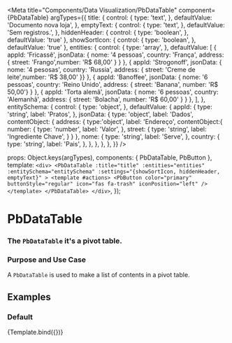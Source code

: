 
<Meta
  title="Components/Data Visualization/PbDataTable"
  component={PbDataTable}
  argTypes={{
       title: {
        control: {
          type: 'text',
        },
        defaultValue: 'Documento nova loja',
      },
       emptyText: {
        control: {
          type: 'text',
        },
        defaultValue: 'Sem registros.',
      },
      hiddenHeader: {
        control: {
          type: 'boolean',
        },
        defaultValue: 'true'
      },
      showSortIcon: {
        control: {
          type: 'boolean',
        },
        defaultValue: 'true'
      },
      entities: {
        control: {
          type: 'array',
        },
        defaultValue: [
          { appId: 'Fricassê', jsonData: { nome: '4 pessoas', country: 'França', address: { street: 'Frango',number: 'R$ 68,00' } } },
          { appId: 'Strogonoff', jsonData: { nome: '4 pesosas', country: 'Russia', address: { street: 'Creme de leite',number: 'R$ 38,00' }} },
          { appId: 'Banoffee', jsonData: { nome: '6 pessoas', country: 'Reino Unido', address: { street: 'Banana', number: 'R$ 50,00'} } },
          { appId: 'Torta alemã', jsonData: { nome: '6 pessoas', country: 'Alemanhã', address: { street: 'Bolacha', number: 'R$ 60,00' } } },
        ],
      },
      entitySchema: {
        control: {
          type: 'object',
        },
        defaultValue: {
          appId: {
            type: 'string',
            label: 'Pratos',
          },
          jsonData: {
            type: 'object',
            label: 'Dados',
            contentObject: {
              address: {
                type:'object',
                label: 'Endereço',
                contentObject:{
                  number: {
                    type: 'number',
                    label: 'Valor',
                  },
                  street: {
                    type: 'string',
                    label: 'Ingrediente  Chave',
                  }
                }
              },
              nome: {
                type: 'string',
                label: 'Serve',
              },
              country: {
                type: 'string',
                label: 'Pais',
              },
            },
          },
        },
      },
  }}
/>

  props: Object.keys(argTypes),
  components: { PbDataTable, PbButton },
  template: `
    <div>
      <PbDataTable
        :title="title"
        :entities="entities"
        :entitySchema="entitySchema"
        :settings="{showSortIcon, hiddenHeader, emptyText}"
      >
        <template #actions>
          <PbButton
            color="primary"
            buttonStyle="regular"
            icon="fas fa-trash"
            iconPosition="left"
          />
        </template>
      </PbDataTable>
    </div>
  `,
});

# **PbDataTable**
### The `PbDataTable` it's a pivot table.

### Purpose and Use Case

A `PbDataTable` is used to make a list of contents in a pivot table.

## Examples

### Default

<Canvas>
  <Story name="Default">
    {Template.bind({})}
  </Story>
</Canvas>